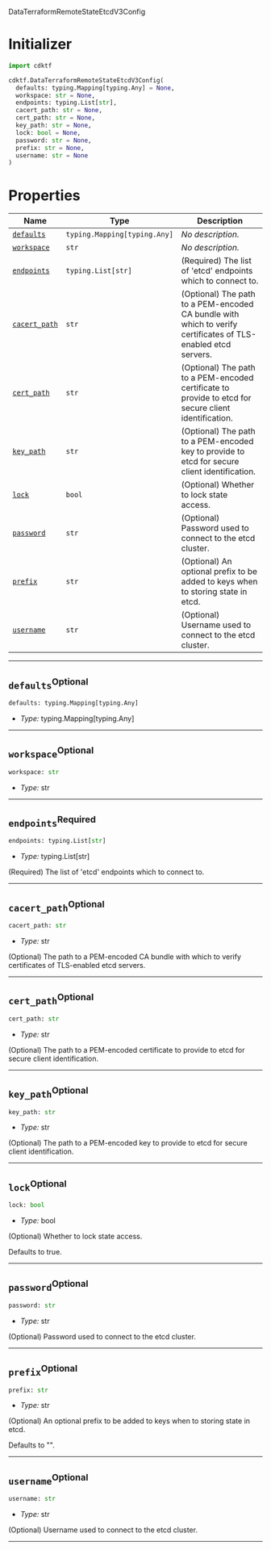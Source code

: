 DataTerraformRemoteStateEtcdV3Config <a name="DataTerraformRemoteStateEtcdV3Config" id="cdktf.DataTerraformRemoteStateEtcdV3Config"></a>

# Initializer <a name="Initializer" id="cdktf.DataTerraformRemoteStateEtcdV3Config.Initializer"></a>

```python
import cdktf

cdktf.DataTerraformRemoteStateEtcdV3Config(
  defaults: typing.Mapping[typing.Any] = None,
  workspace: str = None,
  endpoints: typing.List[str],
  cacert_path: str = None,
  cert_path: str = None,
  key_path: str = None,
  lock: bool = None,
  password: str = None,
  prefix: str = None,
  username: str = None
)
```

# Properties <a name="Properties" id="Properties"></a>

| **Name** | **Type** | **Description** |
| --- | --- | --- |
| <code><a href="#cdktf.DataTerraformRemoteStateEtcdV3Config.property.defaults">defaults</a></code> | <code>typing.Mapping[typing.Any]</code> | *No description.* |
| <code><a href="#cdktf.DataTerraformRemoteStateEtcdV3Config.property.workspace">workspace</a></code> | <code>str</code> | *No description.* |
| <code><a href="#cdktf.DataTerraformRemoteStateEtcdV3Config.property.endpoints">endpoints</a></code> | <code>typing.List[str]</code> | (Required) The list of 'etcd' endpoints which to connect to. |
| <code><a href="#cdktf.DataTerraformRemoteStateEtcdV3Config.property.cacertPath">cacert_path</a></code> | <code>str</code> | (Optional) The path to a PEM-encoded CA bundle with which to verify certificates of TLS-enabled etcd servers. |
| <code><a href="#cdktf.DataTerraformRemoteStateEtcdV3Config.property.certPath">cert_path</a></code> | <code>str</code> | (Optional) The path to a PEM-encoded certificate to provide to etcd for secure client identification. |
| <code><a href="#cdktf.DataTerraformRemoteStateEtcdV3Config.property.keyPath">key_path</a></code> | <code>str</code> | (Optional) The path to a PEM-encoded key to provide to etcd for secure client identification. |
| <code><a href="#cdktf.DataTerraformRemoteStateEtcdV3Config.property.lock">lock</a></code> | <code>bool</code> | (Optional) Whether to lock state access. |
| <code><a href="#cdktf.DataTerraformRemoteStateEtcdV3Config.property.password">password</a></code> | <code>str</code> | (Optional) Password used to connect to the etcd cluster. |
| <code><a href="#cdktf.DataTerraformRemoteStateEtcdV3Config.property.prefix">prefix</a></code> | <code>str</code> | (Optional) An optional prefix to be added to keys when to storing state in etcd. |
| <code><a href="#cdktf.DataTerraformRemoteStateEtcdV3Config.property.username">username</a></code> | <code>str</code> | (Optional) Username used to connect to the etcd cluster. |

---

## `defaults`<sup>Optional</sup> <a name="defaults" id="cdktf.DataTerraformRemoteStateEtcdV3Config.property.defaults"></a>

```python
defaults: typing.Mapping[typing.Any]
```

- *Type:* typing.Mapping[typing.Any]

---

## `workspace`<sup>Optional</sup> <a name="workspace" id="cdktf.DataTerraformRemoteStateEtcdV3Config.property.workspace"></a>

```python
workspace: str
```

- *Type:* str

---

## `endpoints`<sup>Required</sup> <a name="endpoints" id="cdktf.DataTerraformRemoteStateEtcdV3Config.property.endpoints"></a>

```python
endpoints: typing.List[str]
```

- *Type:* typing.List[str]

(Required) The list of 'etcd' endpoints which to connect to.

---

## `cacert_path`<sup>Optional</sup> <a name="cacert_path" id="cdktf.DataTerraformRemoteStateEtcdV3Config.property.cacertPath"></a>

```python
cacert_path: str
```

- *Type:* str

(Optional) The path to a PEM-encoded CA bundle with which to verify certificates of TLS-enabled etcd servers.

---

## `cert_path`<sup>Optional</sup> <a name="cert_path" id="cdktf.DataTerraformRemoteStateEtcdV3Config.property.certPath"></a>

```python
cert_path: str
```

- *Type:* str

(Optional) The path to a PEM-encoded certificate to provide to etcd for secure client identification.

---

## `key_path`<sup>Optional</sup> <a name="key_path" id="cdktf.DataTerraformRemoteStateEtcdV3Config.property.keyPath"></a>

```python
key_path: str
```

- *Type:* str

(Optional) The path to a PEM-encoded key to provide to etcd for secure client identification.

---

## `lock`<sup>Optional</sup> <a name="lock" id="cdktf.DataTerraformRemoteStateEtcdV3Config.property.lock"></a>

```python
lock: bool
```

- *Type:* bool

(Optional) Whether to lock state access.

Defaults to true.

---

## `password`<sup>Optional</sup> <a name="password" id="cdktf.DataTerraformRemoteStateEtcdV3Config.property.password"></a>

```python
password: str
```

- *Type:* str

(Optional) Password used to connect to the etcd cluster.

---

## `prefix`<sup>Optional</sup> <a name="prefix" id="cdktf.DataTerraformRemoteStateEtcdV3Config.property.prefix"></a>

```python
prefix: str
```

- *Type:* str

(Optional) An optional prefix to be added to keys when to storing state in etcd.

Defaults to "".

---

## `username`<sup>Optional</sup> <a name="username" id="cdktf.DataTerraformRemoteStateEtcdV3Config.property.username"></a>

```python
username: str
```

- *Type:* str

(Optional) Username used to connect to the etcd cluster.

---
